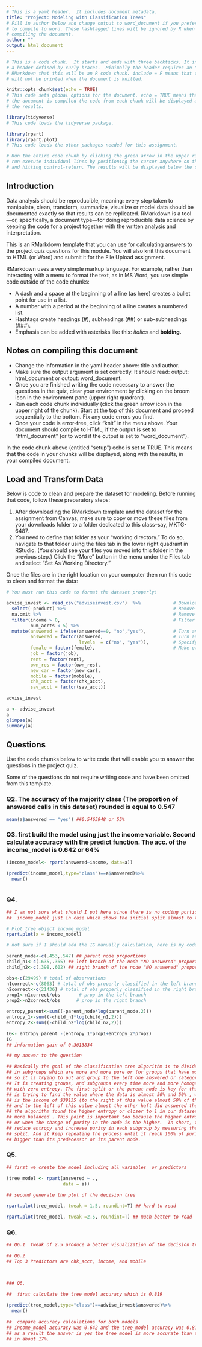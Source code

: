 ---
# This is a yaml header.  It includes document metadata.
title: "Project: Modeling with Classification Trees"
# Fill in author below and change output to word_document if you prefer 
# to compile to word. These hashtagged lines will be ignored by R when 
# compiling the document.
author: ""
output: html_document  
---

```{r setup, include=FALSE}
# This is a code chunk.  It starts and ends with three backticks. It includes 
# a header defined by curly braces.  Minimally the header requires an "r" to tell 
# RMarkdown that this will be an R code chunk. include = F means that this code chunk 
# will not be printed when the document is knitted.

knitr::opts_chunk$set(echo = TRUE) 
# This code sets global options for the document. echo = TRUE means that when 
# the document is compiled the code from each chunk will be displayed along with 
# the results.

library(tidyverse)
# This code loads the tidyverse package.

library(rpart)
library(rpart.plot)
# This code loads the other packages needed for this assignment.

# Run the entire code chunk by clicking the green arrow in the upper right of the chunk.  Alternatively
# run execute individual lines by positioning the cursor anywhere on the line 
# and hitting control-return. The results will be displayed below the code chunk.

```

## Introduction

Data analysis should be reproducible, meaning: every step taken to manipulate, clean, transform, summarize, visualize or model data should be documented exactly so that results can be replicated.  RMarkdown is a tool---or, specifically, a document type---for doing reproducible data science by keeping the code for a project together with the written  analysis and interpretation.   

This is an RMarkdown template that you can use for calculating answers to the project quiz questions for this module. You will also knit this document to HTML (or Word) and submit it for the File Upload assignment.

RMarkdown uses a very simple markup language.  For example, rather than interacting with a menu to format the text, as in MS Word, you use simple code outside of the code chunks:

- A dash and a space at the beginning of a line (as here) creates a bullet point for use in a list.
- A number with a period at the beginning of a line creates a numbered list.
- Hashtags create headings (#), subheadings (##) or sub-subheadings (###).
- Emphasis can be added with asterisks like this: *italics* and **bolding.**

## Notes on compiling this document  

- Change the information in the yaml header above:  title and author.
- Make sure the output argument is set correctly.  It should read: output: html_document or output: word_document.
- Once you are finished writing the code necessary to answer the questions in the quiz, clear your environment by clicking on the broom icon in the environment pane (upper right quadrant).
- Run each code chunk individually (click the green arrow icon in the upper right of the chunk). Start at the top of this document and proceed sequentially to the bottom.  Fix any code errors you find.  
- Once your code is error-free, click "knit" in the menu above. Your document should compile to HTML, if the output is set to "html_document" (or to word if the output is set to "word_document").

In the code chunk above (entitled "setup") echo is set to TRUE.  This means that the code in your chunks will be displayed, along with the results, in your compiled document.

## Load and Transform Data

Below is code to clean and prepare the dataset for modeling. Before running that code, follow these preparatory steps:

1. After downloading the RMarkdown template and the dataset for the assignment from Canvas, make sure to  copy or move these files from your downloads folder to a folder dedicated to this class--say, MKTG-6487.
2. You need to define that folder as your "working directory."  To do so, navigate to that folder using the files tab in the lower right quadrant in RStudio.  (You should see your files you moved into this folder in the previous step.) Click the "More" button in the menu under the Files tab and select "Set As Working Directory."

Once the files are in the right location on your computer then run this code to clean and format the data:

```{r}
# You must run this code to format the dataset properly!

advise_invest <- read_csv("adviseinvest.csv")  %>%            # Download data and save it                                                                    (via assignment operator)
  select(-product) %>%                                        # Remove the product column
  na.omit %>%                                                 # Remove rows with NAs
  filter(income > 0,                                          # Filter out mistaken data
         num_accts < 5) %>% 
  mutate(answered = ifelse(answered==0, "no","yes"),          # Turn answered into yes/no 
         answered = factor(answered,                          # Turn answered into factor
                           levels  = c("no", "yes")),         # Specify factor levels
         female = factor(female),                             # Make other binary and categorical                                                                   # variables into factors
         job = factor(job),
         rent = factor(rent),
         own_res = factor(own_res),
         new_car = factor(new_car),
         mobile = factor(mobile),
         chk_acct = factor(chk_acct),
         sav_acct = factor(sav_acct)) 

advise_invest

a <- advise_invest
a
glimpse(a)
summary(a)

```

## Questions

Use the code chunks below to write code that will enable you to answer the questions in the project quiz.

Some of the questions do not require writing code and have been omitted from this template.

### Q2. The accuracy of the majority class (The proportion of answered calls  in this dataset) rounded is equal to 0.547

```{r}

mean(a$answered == "yes") ##0.5465948 or 55%

```

### Q3. first build the model using just the income variable. Second calculate accuracy with the predict function. The  acc. of the income_model is 0.642 or 64%


```{r}
(income_model<- rpart(answered~income, data=a))

(predict(income_model,type="class")==a$answered)%>%
  mean()



```

### Q4. 


```{r}
## I am not sure what should I put here since there is no coding portion for questions 4. I will add the plot of the
##  income_model just in case which shows the initial split almost to the $39000

# Plot tree object income_model
rpart.plot(x = income_model)

# not sure if I should add the IG manually calculation, here is my code just in case for IG calculation

parent_node<-c(.453,.547) ## parent node proportions
child_n1<-c(.635,.365) ## left branch of the node "NO answered" proportions
child_n2<-c(.398,.602) ## right branch of the node "NO answered" proportions

obs<-c(29499) # total of observations
n1correct<-c(8063) # total of obs properly classified in the left branch
n2correct<-c(21436) # total of obs properly classified in the right branch
prop1<-n1correct/obs       # prop in the left branch
prop2<-n2correct/obs      # prop in the right branch

entropy_parent<-sum((-parent_node*log(parent_node,2)))
entropy_1<-sum((-child_n1*log(child_n1,2)))
entropy_2<-sum((-child_n2*log(child_n2,2)))

IG<- entropy_parent -(entropy_1*prop1+entropy_2*prop2)
IG
## information gain of 0.3013834

## my answer to the question

## Basically the goal of the classification tree algorithm is to divide or group the dataset 
## in subgroups which are more and more pure or (or groups that have more and more similar answers), 
## so it is trying to put and group to the left one answered or category, and to the right another category. 
## It is creating groups, and subgroups every time more and more homogeneous, until reach 100% of purity or 
## with zero entropy. The first split or the parent node is key for this process since the algorithm 
## is trying to find the value where the data is almost 50% and 50% , which in our project 
## is the income of $39135 (to the right of this value almost 50% of the individuals did not answered the phone, 
## and to the left of this value almost the other haft did answered the phone call). In this value is where 
## the algorithm found the higher entropy or closer to 1 in our dataset which means that here is where the data is 
## more balanced . This point is important too because the higher entropy also point to the higher information gain 
## or when the change of purity in the node is the higher.  In short, the algorithm split the dataset trying to 
## reduce entropy and increase purity in each subgroup by measuring the information gain of each node and possible 
## split. And it keep repeating the process until it reach 100% of purity, as result each child's node purity is 
## bigger than its predecessor or its parent node.
```

### Q5. 


```{r}
## first we create the model including all variables  or predictors

(tree_model <- rpart(answered ~ ., 
                     data = a))
 
## second generate the plot of the decision tree

rpart.plot(tree_model, tweak = 1.5, roundint=T) ## hard to read

rpart.plot(tree_model, tweak =2.5, roundint=T) ## much better to read

```

### Q6.


```{r}
## Q6.1  tweak of 2.5 produce a better visualization of the decision tree

## Q6.2 
## Top 3 Predictors are chk_acct, income, and mobile
 


### Q6.

##  first calculate the tree model accuracy which is 0.819
  
(predict(tree_model,type="class")==advise_invest$answered)%>%
  mean()  
 
##  compare accuracy calculations for both models 
## income_model accuracy was 0.642 and the tree_model accuracy was 0.819,
## as a result the answer is yes the tree model is more accurate than the income_model 
## in about 17%.
```


